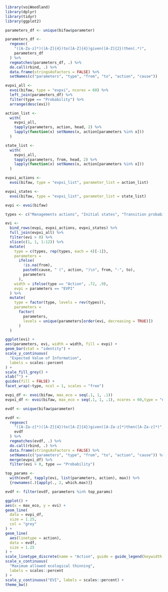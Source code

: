 ```r
library(voiWoodland)
library(dplyr)
library(tidyr)
library(ggplot2)
```

```r
parameters_df <- unique(bifaw$parameter)

parameters_df <-
  regexec(
    "([A-Za-z]*)([A-Z]{4})to([A-Z]{4})given([A-Z]{2})then(.*)",
    parameters_df
  ) %>%
  regmatches(parameters_df, .) %>%
  do.call(rbind, .) %>%
  data.frame(stringsAsFactors = FALSE) %>%
  setNames(c("parameters", "type", "from", "to", "action", "cause"))
```

```r
evpxi_all <-
  evoi(bifaw, type = "evpxi", ncores = 60) %>%
  left_join(parameters_df) %>%
  filter(type == "Probability") %>%
  arrange(desc(evi))

action_list <- 
  with(
    evpxi_all,
    tapply(parameters, action, head, 2) %>%
    lapply(function(x) setNames(x, action[parameters %in% x]))
  )

state_list <-
  with(
    evpxi_all,
    tapply(parameters, from, head, 2) %>%
    lapply(function(x) setNames(x, action[parameters %in% x]))
  )

evpxi_actions <-
  evoi(bifaw, type = "evpxi_list", parameter_list = action_list)

evpxi_states <-
  evoi(bifaw, type = "evpxi_list", parameter_list = state_list)

evpi <- evoi(bifaw)

types <- c("Managements actions", "Initial states", "Transition probabilities")

evi <-
  bind_rows(evpi, evpxi_actions, evpxi_states) %>%
  full_join(evpxi_all) %>%
  filter(evi > 0) %>%
  slice(c(1, 1, 1:12)) %>%
  mutate(
    type = c(types, rep(types, each = 4)[-1]),
    parameters = 
      ifelse(
        !is.na(from),
        paste0(cause, " (", action, ")\n", from, "-", to),
        parameters
      ),
    width = ifelse(type == "Action", .72, .9),
    evpi = parameters == "EVPI"
  ) %>%
  mutate(
    type = factor(type, levels = rev(types)),
    parameters = 
      factor(
        parameters, 
        levels = unique(parameters[order(evi, decreasing = TRUE)])
      )
  )

```

```r
ggplot(evi) +
aes(parameters, evi, width = width, fill = evpi) +
geom_bar(stat = "identity") +
scale_y_continuous(
  "Expected Value of Information",
  labels = scales::percent
) +
scale_fill_grey() +
xlab("") +
guides(fill = FALSE) +
facet_wrap(~type, ncol = 1, scales = "free")
```


```r
evpi_df <- evoi(bifaw, max_eco = seq(.1, 1, .1))
evpxi_df <- evoi(bifaw, max_eco = seq(.1, 1, .1), ncores = 60,type = "evpxi")
```

```r
evdf <- unique(bifaw$parameter)

evdf <-
  regexec(
    "([A-Za-z]*)([A-Z]{4})to([A-Z]{4})given([A-Za-z]*)then([A-Za-z]*)",
    evdf
  ) %>%
  regmatches(evdf, .) %>%
  do.call(rbind, .) %>%
  data.frame(stringsAsFactors = FALSE) %>%
  setNames(c("parameters", "type", "from", "to", "action", "cause")) %>%
  merge(evpxi_df) %>%
  filter(evi > 0, type == "Probability")

top_params <-
  with(evdf, tapply(evi, list(parameters, action), max)) %>%
  {rownames(.)[apply(., 2, which.max)]}

evdf <- filter(evdf, parameters %in% top_params)
```

```r
ggplot() +
aes(x = max_eco, y = evi) +
geom_line(
  data = evpi_df,
  size = 1.25,
  col = "grey"
) +
geom_line(
  aes(linetype = action),
  data = evdf,
  size = 1.25
) +
scale_linetype_discrete(name = "Action", guide = guide_legend(keywidth = 2)) +
scale_x_continuous(
  "Maximum allowed ecological thinning",
  labels = scales::percent
) +
scale_y_continuous("EVI", labels = scales::percent) +
theme_bw()
```
